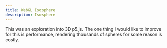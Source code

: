 ```yaml
---
title: WebGL Isosphere
description: Isosphere
---
```


This was an exploration into 3D p5.js.
The one thing I would like to improve for this is performance, rendering thousands of spheres for some reason is costly.